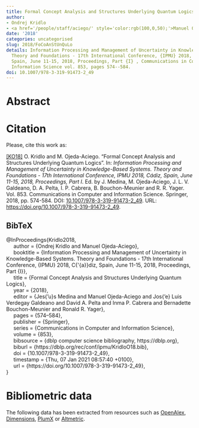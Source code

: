 ```yaml
---
title: Formal Concept Analysis and Structures Underlying Quantum Logics
author:
- Ondrej Kridlo
- <a href='/people/staff/aciego/' style='color:rgb(100,0,50);'>Manuel Ojeda-Aciego</a>
date: '2018'
categories: uncategorised
slug: 2018/FoCoAnStUnQuLo
details: Information Processing and Management of Uncertainty in Knowledge-Based Systems.
  Theory and Foundations - 17th International Conference, {IPMU} 2018, C{\'{a}}diz,
  Spain, June 11-15, 2018, Proceedings, Part {I} , Communications in Computer and
  Information Science vol. 853, pages 574--584.
doi: 10.1007/978-3-319-91473-2_49
---
```




# Abstract










# Citation
Please, cite this work as:


<a name=bib-Kridlo2018></a>[[KO18]](#cite-Kridlo2018) O. Kridlo and M. Ojeda-Aciego. “Formal Concept Analysis and Structures Underlying Quantum Logics”. In: _Information Processing and Management of Uncertainty in Knowledge-Based Systems. Theory and Foundations - 17th International Conference, IPMU 2018, Cádiz, Spain, June 11-15, 2018, Proceedings, Part I_. Ed. by J. Medina, M. Ojeda-Aciego, J. L. V. Galdeano, D. A. Pelta, I. P. Cabrera, B. Bouchon-Meunier and R. R. Yager. Vol. 853. Communications in Computer and Information Science. Springer, 2018, pp. 574-584. DOI: [10.1007/978-3-319-91473-2\_49](https://doi.org/10.1007%2F978-3-319-91473-2%5C_49). URL: [https://doi.org/10.1007/978-3-319-91473-2\_49](https://doi.org/10.1007/978-3-319-91473-2\_49).

::: {.callout-note appearance="minimal" collapse=true}

## BibTeX

@InProceedings{Kridlo2018,<br>&nbsp;&nbsp;&nbsp;&nbsp;  author = {Ondrej Kridlo and Manuel Ojeda-Aciego},<br>&nbsp;&nbsp;&nbsp;&nbsp;  booktitle = {Information Processing and Management of Uncertainty in Knowledge-Based Systems. Theory and Foundations - 17th International Conference, {IPMU} 2018, C{\'{a}}diz, Spain, June 11-15, 2018, Proceedings, Part {I}},<br>&nbsp;&nbsp;&nbsp;&nbsp;  title = {Formal Concept Analysis and Structures Underlying Quantum Logics},<br>&nbsp;&nbsp;&nbsp;&nbsp;  year = {2018},<br>&nbsp;&nbsp;&nbsp;&nbsp;  editor = {Jes{\a'u}s Medina and Manuel Ojeda-Aciego and Jos{\a'e} Luis Verdegay Galdeano and David A. Pelta and Inma P. Cabrera and Bernadette Bouchon-Meunier and Ronald R. Yager},<br>&nbsp;&nbsp;&nbsp;&nbsp;  pages = {574--584},<br>&nbsp;&nbsp;&nbsp;&nbsp;  publisher = {Springer},<br>&nbsp;&nbsp;&nbsp;&nbsp;  series = {Communications in Computer and Information Science},<br>&nbsp;&nbsp;&nbsp;&nbsp;  volume = {853},<br>&nbsp;&nbsp;&nbsp;&nbsp;  bibsource = {dblp computer science bibliography, https://dblp.org},<br>&nbsp;&nbsp;&nbsp;&nbsp;  biburl = {https://dblp.org/rec/conf/ipmu/KridloO18.bib},<br>&nbsp;&nbsp;&nbsp;&nbsp;  doi = {10.1007/978-3-319-91473-2\_49},<br>&nbsp;&nbsp;&nbsp;&nbsp;  timestamp = {Thu, 07 Jan 2021 08:57:40 +0100},<br>&nbsp;&nbsp;&nbsp;&nbsp;  url = {https://doi.org/10.1007/978-3-319-91473-2\_49},<br>}

:::



# Bibliometric data


The following data has been extracted from resources such as [OpenAlex](https://openalex.org/), [Dimensions](https://app.dimensions.ai/), [PlumX](https://www.elsevier.com/insights/metrics/plumx) or [Altmetric](https://www.altmetric.com/).

<div style="display: flex; justify-content: center; align-items: center; height: 100%;">
<span class="__dimensions_badge_embed__" data-doi="10.1007/978-3-319-91473-2_49" data-legend="always"></span></div><script async src="https://badge.dimensions.ai/badge.js" charset="utf-8"></script>

<div style="display: flex; justify-content: center; align-items: center; height: 100%;">
<a href="https://plu.mx/plum/a/?doi=10.1007/978-3-319-91473-2_49" class="plumx-details" data-site="plum" data-hide-when-empty="true">Formal Concept Analysis and Structures Underlying Quantum Logics</a></div>

<div style="display: flex; justify-content: center; align-items: center; height: 100%;">
<script type="text/javascript" src="https://d1bxh8uas1mnw7.cloudfront.net/assets/embed.js"></script><div data-badge-type="medium-donut" class="altmetric-embed" data-badge-details="right" data-doi="10.1007/978-3-319-91473-2_49"></div></div>


## Cites

The following graph plots the number of cites received by this work from its publication, on a yearly basis.

```r
#| echo: false
#| results: asis
#| warning: false
#| message: false
source(here::here('scripts', 'manage_publications.R'))
df <- readRDS('citation_history.rds')
plot_citation_history(df)
```



## Papers citing this work

The following is a non-exhaustive list of papers that cite this work:


<a name=bib-Cabrera_2019></a>[[1]](#cite-Cabrera_2019) I. P. Cabrera, P. Cordero, E. Muñoz-Velasco, et al. “A Relational Extension of Galois Connections”. In: _Formal Concept Analysis_. Springer International Publishing, 2019, p. 290–303. ISBN: 9783030214623. DOI: [10.1007/978-3-030-21462-3_19](https://doi.org/10.1007%2F978-3-030-21462-3_19). URL: [http://dx.doi.org/10.1007/978-3-030-21462-3_19](http://dx.doi.org/10.1007/978-3-030-21462-3_19).

<a name=bib-Cabrera_20191></a>[[2]](#cite-Cabrera_20191) I. P. Cabrera, P. Cordero, E. Muñoz-Velasco, et al. “Relational Connections Between Preordered Sets”. In: _Applied Physics, System Science and Computers III_. Springer International Publishing, 2019, p. 163–169. ISBN: 9783030215071. DOI: [10.1007/978-3-030-21507-1_24](https://doi.org/10.1007%2F978-3-030-21507-1_24). URL: [http://dx.doi.org/10.1007/978-3-030-21507-1_24](http://dx.doi.org/10.1007/978-3-030-21507-1_24).

<a name=bib-Cabrera_20192></a>[[3]](#cite-Cabrera_20192) I. P. Cabrera, P. Cordero, E. Muñoz-Velasco, et al. “Towards fuzzy relational Galois connections between fuzzy T-digraphs”. In: _Proceedings of the 2019 Conference of the International Fuzzy Systems Association and the European Society for Fuzzy Logic and Technology (EUSFLAT 2019)_. eusflat-19. Atlantis Press, 2019. DOI: [10.2991/eusflat-19.2019.112](https://doi.org/10.2991%2Feusflat-19.2019.112). URL: [http://dx.doi.org/10.2991/eusflat-19.2019.112](http://dx.doi.org/10.2991/eusflat-19.2019.112).

<a name=bib-Cabrera_2020></a>[[4]](#cite-Cabrera_2020) I. P. Cabrera, P. Cordero, E. Muñoz-Velasco, et al. “Relational Galois connections between transitive digraphs: Characterization and construction”. In: _Information Sciences_ 519 (May. 2020), p. 439–450. ISSN: 0020-0255. DOI: [10.1016/j.ins.2020.01.034](https://doi.org/10.1016%2Fj.ins.2020.01.034). URL: [http://dx.doi.org/10.1016/j.ins.2020.01.034](http://dx.doi.org/10.1016/j.ins.2020.01.034).

<a name=bib-Kr_dlo_2019></a>[[5]](#cite-Kr_dlo_2019) O. Krídlo and M. Ojeda-Aciego. “Relating Hilbert-Chu Correspondences and Big Toy Models for Quantum Mechanics”. In: _Computational Intelligence and Mathematics for Tackling Complex Problems_. Springer International Publishing, May. 2019, p. 75–80. ISBN: 9783030160241. DOI: [10.1007/978-3-030-16024-1_10](https://doi.org/10.1007%2F978-3-030-16024-1_10). URL: [http://dx.doi.org/10.1007/978-3-030-16024-1_10](http://dx.doi.org/10.1007/978-3-030-16024-1_10).

<a name=bib-Singh_2022></a>[[6]](#cite-Singh_2022) P. K. Singh. “Crisply Generated Complex Fuzzy Concepts Analysis Using Shannon Entropy”. In: _Neural Processing Letters_ 54.6 (May. 2022), p. 5643–5667. ISSN: 1573-773X. DOI: [10.1007/s11063-022-10878-7](https://doi.org/10.1007%2Fs11063-022-10878-7). URL: [http://dx.doi.org/10.1007/s11063-022-10878-7](http://dx.doi.org/10.1007/s11063-022-10878-7).

